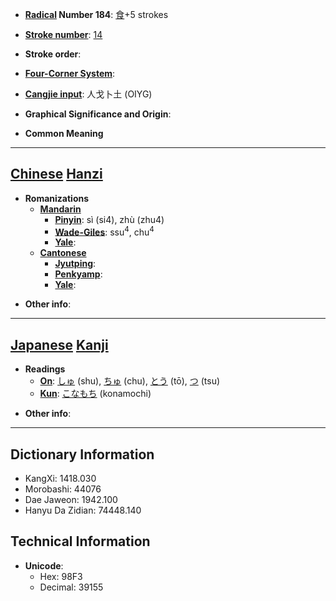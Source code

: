 * '''[[Wiktionary:Chinese radical index| Radical]] Number 184''': [[Wiktionary:Chinese radical index 食|食]]+5 strokes

* '''[[Wiktionary:Chinese total strokes index|Stroke number]]''': [[Wiktionary:Chinese total strokes index 14|14]]

* '''Stroke order''': 

* '''[[Wiktionary:Chinese four corner index|Four-Corner System]]''': 

* '''[[Wiktionary:Chinese Cangjie index|Cangjie input]]''': 人戈卜土 (OIYG)

* '''Graphical Significance and Origin''': 

* '''Common Meaning'''

----

== [[Chinese]] [[Hanzi]] ==

* '''Romanizations'''
** '''[[Mandarin]]'''
*** '''[[Pinyin]]''': sì (si4), zhù (zhu4)
*** '''[[Wade-Giles]]''': ssu<sup>4</sup>, chu<sup>4</sup>
*** '''[[Yale]]''': 
** '''[[Cantonese]]'''
*** '''[[Jyutping]]''':
*** '''[[Penkyamp]]''': 
*** '''[[Yale]]''': 

* '''Other info''': 

----

== [[Japanese]] [[Kanji]] ==

* '''Readings'''
** '''[[On]]''': [[しゅ]] (shu), [[ちゅ]] (chu), [[とう]] (tō), [[つ]] (tsu)
** '''[[Kun]]''': [[こなもち]] (konamochi)

* '''Other info''':  

----

== Dictionary Information ==

* KangXi: 1418.030
* Morobashi: 44076
* Dae Jaweon: 1942.100
* Hanyu Da Zidian: 74448.140

== Technical Information ==

* '''Unicode''':
** Hex: 98F3
** Decimal: 39155